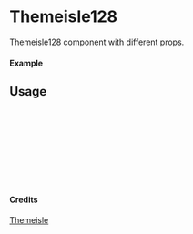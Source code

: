 
<Meta of={Themeisle128} title="Themeisle/Themeisle128" />

# Themeisle128

Themeisle128 component with different props.

#### Example

<Canvas of={Themeisle128.Primary} />

## Usage

```ts
import { Themeisle128 } from "yadl-ui";

const Example = () => {
  return (
      <Themeisle128 />
  );
};

export default Example;
```

#### Credits
[Themeisle](https://themeisle.com/illustrations)
